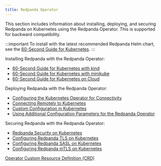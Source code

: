 ```yaml
---
title: Redpanda Operator
---
```


<head>
  <meta name="title" content="Redpanda Operator | Redpanda Docs" />
  <meta name="description" content="Redpanda Operator reference topics" />
</head>

This section includes information about installing, deploying, and securing Redpanda on Kubernetes using the Redpanda Operator. This is supported for backward compatibility. 

:::important
To install with the latest recommended Redpanda Helm chart, see the [60-Second Guide for Kubernetes](../../quickstart/kubernetes-qs-dev).
:::

Installing Redpanda with the Redpanda Operator:
- [60-Second Guide for Kubernetes with kind](../redpanda-operator/kubernetes-qs-local-access)
- [60-Second Guide for Kubernetes with minikube](../redpanda-operator/kubernetes-qs-minikube)
- [60-Second Guide for Kubernetes on Cloud](../redpanda-operator/kubernetes-qs-cloud)

Deploying Redpanda with the Redpanda Operator:
- [Configuring the Kubernetes Operator for Connectivity](../redpanda-operator/kubernetes-connectivity)
- [Connecting Remotely to Kubernetes](../redpanda-operator/kubernetes-external-connect)
- [Custom Configuration in Kubernetes](../redpanda-operator/kubernetes-additional-config)
- [Using Additional Configuration Parameters for the Redpanda Operator](../redpanda-operator/arbitrary-configuration)

Securing Redpanda with the Redpanda Operator:
- [Redpanda Security on Kubernetes](../redpanda-operator/security-kubernetes)
- [Configuring Redpanda TLS on Kubernetes](../redpanda-operator/tls-kubernetes)
- [Configuring Redpanda SASL on Kubernetes](../redpanda-operator/kubernetes-sasl)
- [Configuring Redpanda mTLS on Kubernetes](../redpanda-operator/kubernetes-mtls)

[Operator Custom Resource Definition (CRD)](https://doc.crds.dev/github.com/vectorizedio/redpanda)

